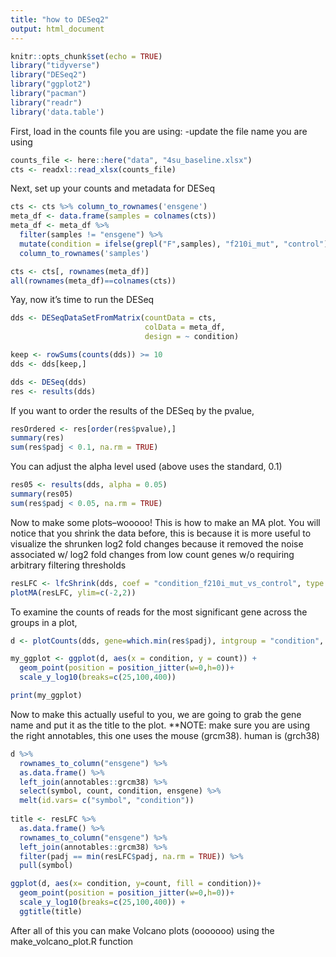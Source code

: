 ```yaml
---
title: "how to DESeq2"
output: html_document
---
```


```r
knitr::opts_chunk$set(echo = TRUE)
library("tidyverse")
library("DESeq2")
library("ggplot2")
library("pacman")
library("readr")
library('data.table')
```

First, load in the counts file you are using:
-update the file name you are using

```r
counts_file <- here::here("data", "4su_baseline.xlsx")
cts <- readxl::read_xlsx(counts_file)
```

Next, set up your counts and metadata for DESeq 

```r
cts <- cts %>% column_to_rownames('ensgene')
meta_df <- data.frame(samples = colnames(cts))
meta_df <- meta_df %>% 
  filter(samples != "ensgene") %>%
  mutate(condition = ifelse(grepl("F",samples), "f210i_mut", "control")) %>% 
  column_to_rownames('samples')

cts <- cts[, rownames(meta_df)]
all(rownames(meta_df)==colnames(cts))
```

Yay, now it's time to run the DESeq
```r
dds <- DESeqDataSetFromMatrix(countData = cts,
                              colData = meta_df,
                              design = ~ condition)

keep <- rowSums(counts(dds)) >= 10
dds <- dds[keep,]

dds <- DESeq(dds)
res <- results(dds)
```

If you want to order the results of the DESeq by the pvalue,

```r
resOrdered <- res[order(res$pvalue),]
summary(res)
sum(res$padj < 0.1, na.rm = TRUE)
```

You can adjust the alpha level used (above uses the standard, 0.1)

```r
res05 <- results(dds, alpha = 0.05)
summary(res05)
sum(res$padj < 0.05, na.rm = TRUE)
```

Now to make some plots--wooooo!
This is how to make an MA plot. You will notice that you shrink the data before, this is because it is more useful to visualize the shrunken log2 fold changes because it removed the noise associated w/ log2 fold changes from low count genes w/o requiring arbitrary filtering thresholds

```r
resLFC <- lfcShrink(dds, coef = "condition_f210i_mut_vs_control", type = "apeglm")
plotMA(resLFC, ylim=c(-2,2))
```

To examine the counts of reads for the most significant gene across the groups in a plot,

```r
d <- plotCounts(dds, gene=which.min(res$padj), intgroup = "condition", returnData = TRUE)

my_ggplot <- ggplot(d, aes(x = condition, y = count)) +
  geom_point(position = position_jitter(w=0,h=0))+
  scale_y_log10(breaks=c(25,100,400))

print(my_ggplot)
```

Now to make this actually useful to you, we are going to grab the gene name and put it as the title to the plot.
**NOTE: make sure you are using the right annotables, this one uses the mouse (grcm38). human is (grch38)

```r
d %>% 
  rownames_to_column("ensgene") %>% 
  as.data.frame() %>% 
  left_join(annotables::grcm38) %>% 
  select(symbol, count, condition, ensgene) %>% 
  melt(id.vars= c("symbol", "condition"))
  
title <- resLFC %>% 
  as.data.frame() %>% 
  rownames_to_column("ensgene") %>% 
  left_join(annotables::grcm38) %>% 
  filter(padj == min(resLFC$padj, na.rm = TRUE)) %>% 
  pull(symbol)

ggplot(d, aes(x= condition, y=count, fill = condition))+
  geom_point(position = position_jitter(w=0,h=0))+
  scale_y_log10(breaks=c(25,100,400)) +
  ggtitle(title)
```

After all of this you can make Volcano plots (ooooooo) using the make_volcano_plot.R function